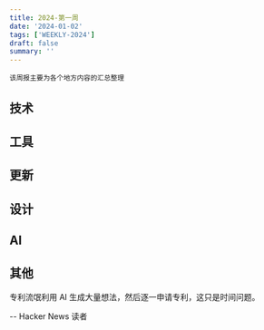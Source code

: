 ```yaml
---
title: 2024-第一周
date: '2024-01-02'
tags: ['WEEKLY-2024']
draft: false
summary: ''
---
```


`该周报主要为各个地方内容的汇总整理`

<TOCInlineWithSticky toc={props.toc} />

## 技术

## 工具

## 更新

## 设计

## AI

## 其他

专利流氓利用 AI 生成大量想法，然后逐一申请专利，这只是时间问题。

-- Hacker News 读者
